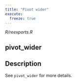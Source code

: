 ```yaml
---
title: "Pivot wider"
execute:
  freeze: true
---
```


*R/reexports.R*

## pivot_wider

## Description
See `pivot_wider` for more details. 










